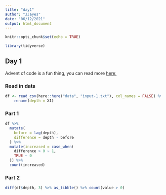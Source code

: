 ```yaml
---
title: "day1"
author: "JJayes"
date: "06/12/2021"
output: html_document
---
```


```r
knitr::opts_chunk$set(echo = TRUE)

library(tidyverse)
```

## Day 1

Advent of code is a fun thing, you can read more [here:](https://adventofcode.com/2021/)

### Read in data

```r
df <- read_csv(here::here("data", "input-1.txt"), col_names = FALSE) %>% as_tibble() %>% 
    rename(depth = X1)
```

### Part 1

```r
df %>%
  mutate(
    before = lag(depth),
    difference = depth - before
  ) %>%
  mutate(increased = case_when(
    difference > 0 ~ 1,
    TRUE ~ 0
  )) %>%
  count(increased)
```

### Part 2

```r
diff(df$depth, 3) %>% as_tibble() %>% count(value > 0)
```

